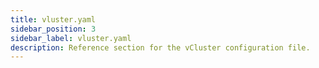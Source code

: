 ```yaml
---
title: vluster.yaml
sidebar_position: 3
sidebar_label: vluster.yaml
description: Reference section for the vCluster configuration file.
---
```


[comment]: # (grouping and ording of imports is based on the Google doc)

[comment]: # (exportKubeConfig)


[comment]: # (sync)


[comment]: # (observability)


[comment]: # (networking)


[comment]: # (plugin)


[comment]: # (plugins)


[comment]: # (controlPlane)


[comment]: # (controlPlane.backingStore)


[comment]: # (controlPlane.distro)


[comment]: # (controlPlane.hostPathMapper)


[comment]: # (controlPlane.coreDNS)


[comment]: # (controlPlane.virtualScheduler)

[comment]: # (controlPlane.proxy)

[comment]: # (controlPlane.service)

[comment]: # (controlPlane.ingress)

[comment]: # (controlPlane.statefulSet)

[comment]: # (controlPlane.observability)


[comment]: # (controlPlane.advanced  defaultImageRegistry, headlessService, serviceAccount, workloadServiceAccount, globalMetadata)


[comment]: # (policies)


[comment]: # (rbac)


[comment]: # (telemetry)


[comment]: # (experimental)


[comment]: # (platform)



[comment]: # (all imports by alpha)















